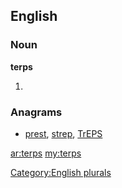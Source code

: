 ==English==

===Noun===
'''terps'''

# {{plural of|[[terp]]}}

===Anagrams===
* [[prest#English|prest]], [[strep#English|strep]], [[TrEPS#English|TrEPS]]

[[Category:English plurals]]

[[ar:terps]]
[[my:terps]]